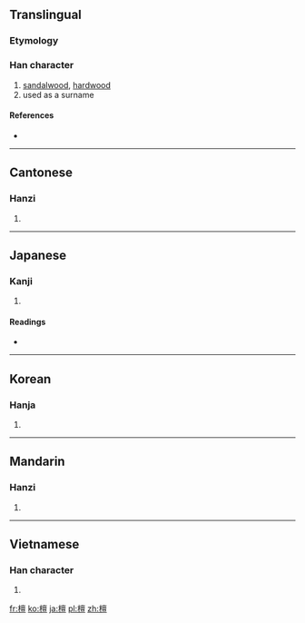 ==Translingual==

===Etymology===
{{Han compound|木|亶|c1=s|c2=p|ls=psc}}

===Han character===
{{Han char|rn=75|rad=木|as=13|sn=17|four=4091<sub>6</sub>|canj=木卜田一 (DYWM)}}

# [[sandalwood]], [[hardwood]]
# used as a surname

====References====
* {{Han ref|kx=0555.390|dkj=15632|dj=0945.220|hdz=21305.010|uh=6A80|ud=27264|bh=C0C8|bd=49352}}

----

==Cantonese==

===Hanzi===
{{yue-hanzi|jyut=|y=taan4}}

# {{defn|Cantonese|sort=木13}}

----

==Japanese==

===Kanji===
{{ja-kanji|grade=|rs=木13}}

# {{defn|Japanese|sort=木13}}

====Readings====
* {{ja-readings|on=[[たん]] (tan), [[だん]] (dan)|kun=[[まゆみ]] (mayumi)}}

----

==Korean==

===Hanja===
{{ko-hanja|hangeul=단|eumhun=|rv=dan|mr=tan|y=tan}}

# {{defn|Korean|sort=木13}}

----

==Mandarin==

===Hanzi===
{{cmn-hanzi|pin=[[tán]] ([[tan2]])|wg=t'an<sup>2</sup>}}

# {{defn|Mandarin|sort=木13}}

----

==Vietnamese==

===Han character===
{{vi-hantu|[[đàn]], [[trầm]]|rs=木13}}

# {{defn|Vietnamese|sort=木13}}

[[fr:檀]]
[[ko:檀]]
[[ja:檀]]
[[pl:檀]]
[[zh:檀]]